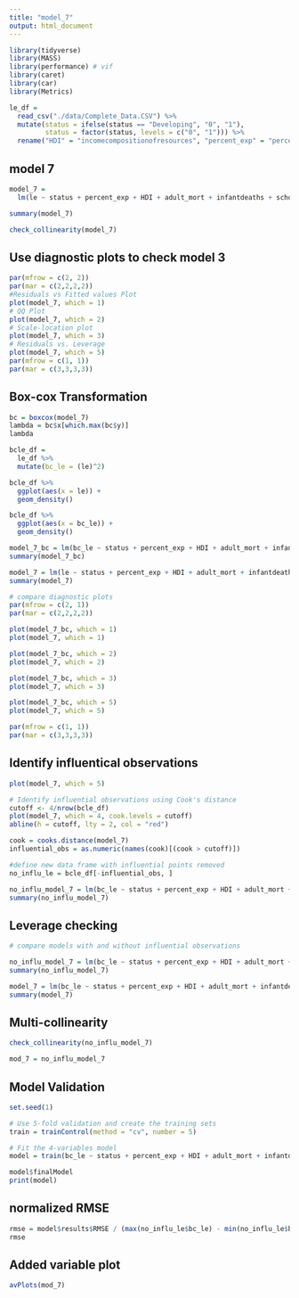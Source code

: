 ```yaml
---
title: "model_7"
output: html_document
---
```


```r
library(tidyverse)
library(MASS)
library(performance) # vif
library(caret)
library(car)
library(Metrics)
```

```r
le_df = 
  read_csv("./data/Complete_Data.CSV") %>%
  mutate(status = ifelse(status == "Developing", "0", "1"),
         status = factor(status, levels = c("0", "1"))) %>% 
  rename("HDI" = "incomecompositionofresources", "percent_exp" = "percentageexpenditure", "total_exp" = "totalexpenditure", "le" = "lifeexpectancy", "adult_mort" = "adult_mortality", "thin_1_19" = "thinness1_19years", "thin_5_9" = "thinness5_9years", "under_five" = "under_fivedeaths") 
```

## model 7

```r
model_7 =
  lm(le ~ status + percent_exp + HDI + adult_mort + infantdeaths + schooling, data = le_df)

summary(model_7)

check_collinearity(model_7)
```

## Use diagnostic plots to check model 3

```r
par(mfrow = c(2, 2))
par(mar = c(2,2,2,2))
#Residuals vs Fitted values Plot
plot(model_7, which = 1)
# QQ Plot
plot(model_7, which = 2)
# Scale-location plot
plot(model_7, which = 3)
# Residuals vs. Leverage
plot(model_7, which = 5)
par(mfrow = c(1, 1)) 
par(mar = c(3,3,3,3))
```

## Box-cox Transformation

```r
bc = boxcox(model_7)
lambda = bc$x[which.max(bc$y)]
lambda

bcle_df =
  le_df %>% 
  mutate(bc_le = (le)^2)

bcle_df %>% 
  ggplot(aes(x = le)) +
  geom_density()

bcle_df %>% 
  ggplot(aes(x = bc_le)) +
  geom_density()

model_7_bc = lm(bc_le ~ status + percent_exp + HDI + adult_mort + infantdeaths + schooling, data = bcle_df)
summary(model_7_bc)

model_7 = lm(le ~ status + percent_exp + HDI + adult_mort + infantdeaths + schooling, data = le_df)
summary(model_7)

# compare diagnostic plots
par(mfrow = c(2, 1))
par(mar = c(2,2,2,2))

plot(model_7_bc, which = 1)  
plot(model_7, which = 1)

plot(model_7_bc, which = 2)  
plot(model_7, which = 2)

plot(model_7_bc, which = 3)  
plot(model_7, which = 3)

plot(model_7_bc, which = 5)  
plot(model_7, which = 5)

par(mfrow = c(1, 1)) 
par(mar = c(3,3,3,3))

```

## Identify influentical observations

```r
plot(model_7, which = 5)

# Identify influential observations using Cook's distance
cutoff <- 4/nrow(bcle_df)
plot(model_7, which = 4, cook.levels = cutoff)
abline(h = cutoff, lty = 2, col = "red")

cook = cooks.distance(model_7)
influential_obs = as.numeric(names(cook)[(cook > cutoff)])

#define new data frame with influential points removed
no_influ_le = bcle_df[-influential_obs, ]

no_influ_model_7 = lm(bc_le ~ status + percent_exp + HDI + adult_mort + infantdeaths + schooling, data = no_influ_le)
summary(no_influ_model_7)
```

## Leverage checking 

```r
# compare models with and without influential observations

no_influ_model_7 = lm(bc_le ~ status + percent_exp + HDI + adult_mort + infantdeaths + schooling, data = no_influ_le)
summary(no_influ_model_7)

model_7 = lm(bc_le ~ status + percent_exp + HDI + adult_mort + infantdeaths + schooling, data = bcle_df)
summary(model_7)

```

## Multi-collinearity

```r
check_collinearity(no_influ_model_7)
```

```r
mod_7 = no_influ_model_7
```


## Model Validation

```r
set.seed(1)

# Use 5-fold validation and create the training sets
train = trainControl(method = "cv", number = 5)

# Fit the 4-variables model
model = train(bc_le ~ status + percent_exp + HDI + adult_mort + infantdeaths + schooling, data = no_influ_le, trControl = train, method = 'lm', na.action = na.pass)

model$finalModel
print(model)
```

## normalized RMSE

```r
rmse = model$results$RMSE / (max(no_influ_le$bc_le) - min(no_influ_le$bc_le))
rmse
```


## Added variable plot

```r
avPlots(mod_7)
```


